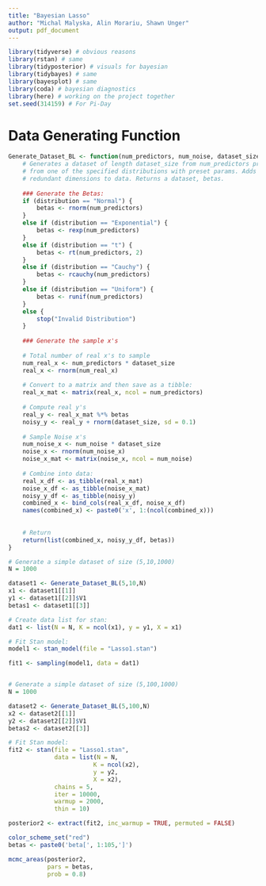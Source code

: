 ```yaml
---
title: "Bayesian Lasso"
author: "Michal Malyska, Alin Morariu, Shawn Unger"
output: pdf_document
---
```


\null \newpage
\tableofcontents
\null \newpage


```r
library(tidyverse) # obvious reasons
library(rstan) # same
library(tidyposterior) # visuals for bayesian
library(tidybayes) # same 
library(bayesplot) # same
library(coda) # bayesian diagnostics
library(here) # working on the project together
set.seed(314159) # For Pi-Day
```

# Data Generating Function

```r
Generate_Dataset_BL <- function(num_predictors, num_noise, dataset_size, distribution = "Normal") {
	# Generates a dataset of length dataset_size from num_predictors predictors sampled
	# from one of the specified distributions with preset params. Adds num_noise of 
	# redundant dimensions to data. Returns a dataset, betas.
	
	### Generate the Betas:
	if (distribution == "Normal") {
		betas <- rnorm(num_predictors)
	}
	else if (distribution == "Exponential") {
		betas <- rexp(num_predictors)
	}
	else if (distribution == "t") {
		betas <- rt(num_predictors, 2)
	}
	else if (distribution == "Cauchy") {
		betas <- rcauchy(num_predictors)
	}
	else if (distribution == "Uniform") {
		betas <- runif(num_predictors)
	}
	else {
		stop("Invalid Distribution")
	}
	
	### Generate the sample x's 
	
	# Total number of real x's to sample
	num_real_x <- num_predictors * dataset_size
	real_x <- rnorm(num_real_x)
	
	# Convert to a matrix and then save as a tibble:
	real_x_mat <- matrix(real_x, ncol = num_predictors)
	
	# Compute real y's
	real_y <- real_x_mat %*% betas
	noisy_y <- real_y + rnorm(dataset_size, sd = 0.1)
	
	# Sample Noise x's 
	num_noise_x <- num_noise * dataset_size
	noise_x <- rnorm(num_noise_x)
	noise_x_mat <- matrix(noise_x, ncol = num_noise)
	
	# Combine into data:
	real_x_df <- as_tibble(real_x_mat)
	noise_x_df <- as_tibble(noise_x_mat)
	noisy_y_df <- as_tibble(noisy_y)
	combined_x <- bind_cols(real_x_df, noise_x_df)
	names(combined_x) <- paste0('x', 1:(ncol(combined_x)))
	
	
	# Return
	return(list(combined_x, noisy_y_df, betas))
}
```


```r
# Generate a simple dataset of size (5,10,1000)
N = 1000

dataset1 <- Generate_Dataset_BL(5,10,N)
x1 <- dataset1[[1]]
y1 <- dataset1[[2]]$V1
betas1 <- dataset1[[3]]

# Create data list for stan:
dat1 <- list(N = N, K = ncol(x1), y = y1, X = x1)

# Fit Stan model:
model1 <- stan_model(file = "Lasso1.stan")

fit1 <- sampling(model1, data = dat1)
```

```r

```


```r
# Generate a simple dataset of size (5,100,1000)
N = 1000

dataset2 <- Generate_Dataset_BL(5,100,N)
x2 <- dataset2[[1]]
y2 <- dataset2[[2]]$V1
betas2 <- dataset2[[3]]

# Fit Stan model:
fit2 <- stan(file = "Lasso1.stan",
			 data = list(N = N,
			 			K = ncol(x2),
			 			y = y2,
			 			X = x2),
			 chains = 5,
			 iter = 10000,
			 warmup = 2000,
			 thin = 10)
```

```r
posterior2 <- extract(fit2, inc_warmup = TRUE, permuted = FALSE)

color_scheme_set("red")
betas <- paste0('beta[', 1:105,']')

mcmc_areas(posterior2,
           pars = betas,
           prob = 0.8)

```